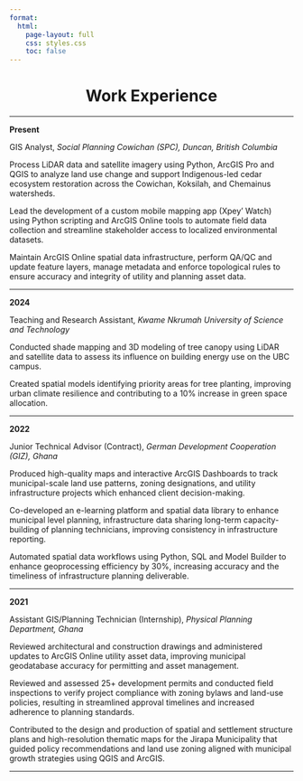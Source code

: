 ```yaml
---
format:
  html:
    page-layout: full
    css: styles.css
    toc: false
---
```


<center>

<h1>Work Experience</h1>

</center>

------------------------------------------------------------------------

**Present**

[GIS Analyst]{.role-title}, <em>Social Planning Cowichan (SPC), Duncan, British Columbia</em>\

<p>Process LiDAR data and satellite imagery using Python, ArcGIS Pro and QGIS to analyze land use change and support Indigenous-led cedar ecosystem restoration across the Cowichan, Koksilah, and Chemainus watersheds.</p>

<p>Lead the development of a custom mobile mapping app (Xpey’ Watch) using Python scripting and ArcGIS Online tools to automate field data collection and streamline stakeholder access to localized environmental datasets.</p>

<p>Maintain ArcGIS Online spatial data infrastructure, perform QA/QC and update feature layers, manage metadata and enforce topological rules to ensure accuracy and integrity of utility and planning asset data.</p>

------------------------------------------------------------------------

**2024**

[Teaching and Research Assistant]{.role-title}, <em>Kwame Nkrumah University of Science and Technology</em>\

<p>Conducted shade mapping and 3D modeling of tree canopy using LiDAR and satellite data to assess its influence on building energy use on the UBC campus.</p>

<p>Created spatial models identifying priority areas for tree planting, improving urban climate resilience and contributing to a 10% increase in green space allocation.</p>

------------------------------------------------------------------------

**2022**

[Junior Technical Advisor (Contract)]{.role-title}, <em>German Development Cooperation (GIZ), Ghana</em>\

<p>Produced high-quality maps and interactive ArcGIS Dashboards to track municipal-scale land use patterns, zoning designations, and utility infrastructure projects which enhanced client decision-making.</p>

<p>Co-developed an e-learning platform and spatial data library to enhance municipal level planning, infrastructure data sharing long-term capacity-building of planning technicians, improving consistency in infrastructure reporting.</p>

<p>Automated spatial data workflows using Python, SQL and Model Builder to enhance geoprocessing efficiency by 30%, increasing accuracy and the timeliness of infrastructure planning deliverable.</p>

------------------------------------------------------------------------

**2021**

[Assistant GIS/Planning Technician (Internship)]{.role-title}, <em>Physical Planning Department, Ghana</em>\

<p>Reviewed architectural and construction drawings and administered updates to ArcGIS Online utility asset data, improving municipal geodatabase accuracy for permitting and asset management.</p>

<p>Reviewed and assessed 25+ development permits and conducted field inspections to verify project compliance with zoning bylaws and land-use policies, resulting in streamlined approval timelines and increased adherence to planning standards.</p>

<p>Contributed to the design and production of spatial and settlement structure plans and high-resolution thematic maps for the Jirapa Municipality that guided policy recommendations and land use zoning aligned with municipal growth strategies using QGIS and ArcGIS.</p>

------------------------------------------------------------------------
